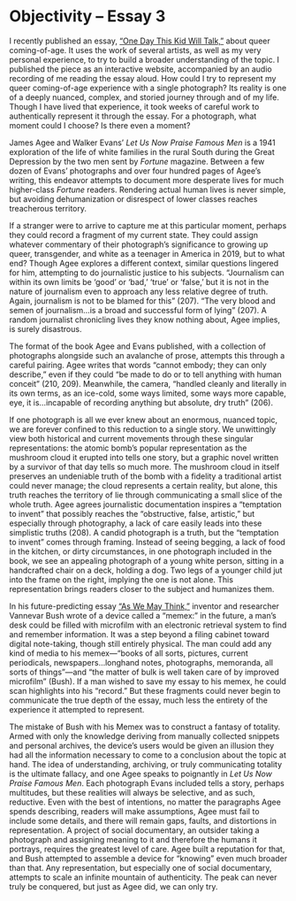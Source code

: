 
<MLA>

# Objectivity – Essay 3

I recently published an essay, [“One Day This Kid Will Talk,”](https://ima.lachlanjc.me/one_day_this_kid) about queer coming-of-age. It uses the work of several artists, as well as my very personal experience, to try to build a broader understanding of the topic. I published the piece as an interactive website, accompanied by an audio recording of me reading the essay aloud. How could I try to represent my queer coming-of-age experience with a single photograph? Its reality is one of a deeply nuanced, complex, and storied journey through and of my life. Though I have lived that experience, it took weeks of careful work to authentically represent it through the essay. For a photograph, what moment could I choose? Is there even a moment?

James Agee and Walker Evans’ *Let Us Now Praise Famous Men* is a 1941 exploration of the life of white families in the rural South during the Great Depression by the two men sent by *Fortune* magazine. Between a few dozen of Evans’ photographs and over four hundred pages of Agee’s writing, this endeavor attempts to document more desperate lives for much higher-class *Fortune* readers. Rendering actual human lives is never simple, but avoiding dehumanization or disrespect of lower classes reaches treacherous territory.

If a stranger were to arrive to capture me at this particular moment, perhaps they could record a fragment of my current state. They could assign whatever commentary of their photograph’s significance to growing up queer, transgender, and white as a teenager in America in 2019, but to what end? Though Agee explores a different context, similar questions lingered for him, attempting to do journalistic justice to his subjects. “Journalism can within its own limits be ‘good’ or ‘bad,’ ‘true’ or ‘false,’ but it is not in the nature of journalism even to approach any less relative degree of truth. Again, journalism is not to be blamed for this” (207). “The very blood and semen of journalism…is a broad and successful form of lying” (207). A random journalist chronicling lives they know nothing about, Agee implies, is surely disastrous.

The format of the book Agee and Evans published, with a collection of photographs alongside such an avalanche of prose, attempts this through a careful pairing. Agee writes that words “cannot embody; they can only describe,” even if they could “be made to do or to tell anything with human conceit” (210, 209). Meanwhile, the camera, “handled cleanly and literally in its own terms, as an ice-cold, some ways limited, some ways more capable, eye, it is…incapable of recording anything but absolute, dry truth” (206).

If one photograph is all we ever knew about an enormous, nuanced topic, we are forever confined to this reduction to a single story. We unwittingly view both historical and current movements through these singular representations: the atomic bomb’s popular representation as the mushroom cloud it erupted into tells one story, but a graphic novel written by a survivor of that day tells so much more. The mushroom cloud in itself preserves an undeniable truth of the bomb with a fidelity a traditional artist could never manage; the cloud represents a certain reality, but alone, this truth reaches the territory of lie through communicating a small slice of the whole truth. Agee agrees journalistic documentation inspires a “temptation to invent” that possibly reaches the “obstructive, false, artistic,” but especially through photography, a lack of care easily leads into these simplistic truths (208). A candid photograph is a truth, but the “temptation to invent” comes through framing. Instead of seeing begging, a lack of food in the kitchen, or dirty circumstances, in one photograph included in the book, we see an appealing photograph of a young white person, sitting in a handcrafted chair on a deck, holding a dog. Two legs of a younger child jut into the frame on the right, implying the one is not alone. This representation brings readers closer to the subject and humanizes them.

In his future-predicting essay [“As We May Think,”](https://www.theatlantic.com/magazine/archive/1945/07/as-we-may-think/303881/) inventor and researcher Vannevar Bush wrote of a device called a “memex:” in the future, a man’s desk could be filled with microfilm with an electronic retrieval system to find and remember information. It was a step beyond a filing cabinet toward digital note-taking, though still entirely physical. The man could add any kind of media to his memex—“books of all sorts, pictures, current periodicals, newspapers…longhand notes, photographs, memoranda, all sorts of things”—and “the matter of bulk is well taken care of by improved microfilm” (Bush). If a man wished to save my essay to his memex, he could scan highlights into his “record.” But these fragments could never begin to communicate the true depth of the essay, much less the entirety of the experience it attempted to represent.

The mistake of Bush with his Memex was to construct a fantasy of totality. Armed with only the knowledge deriving from manually collected snippets and personal archives, the device’s users would be given an illusion they had all the information necessary to come to a conclusion about the topic at hand. The idea of understanding, archiving, or truly communicating totality is the ultimate fallacy, and one Agee speaks to poignantly in *Let Us Now Praise Famous Men*. Each photograph Evans included tells a story, perhaps multitudes, but these realities will always be selective, and as such, reductive. Even with the best of intentions, no matter the paragraphs Agee spends describing, readers will make assumptions, Agee must fail to include some details, and there will remain gaps, faults, and distortions in representation. A project of social documentary, an outsider taking a photograph and assigning meaning to it and therefore the humans it portrays, requires the greatest level of care. Agee built a reputation for that, and Bush attempted to assemble a device for “knowing” even much broader than that. Any representation, but especially one of social documentary, attempts to scale an infinite mountain of authenticity. The peak can never truly be conquered, but just as Agee did, we can only try.

</MLA>
